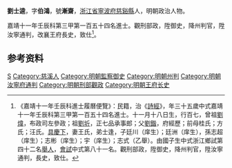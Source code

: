 {{明清人物信息框
| 姓名 = 劉士逵
| 原名 =
| 圖片名稱= 
| 圖片大小 =
| 圖片說明 = 
| 最高職務 =
| 國家 = 大明 
| 爵位 =
| 籍貫 = [[浙江省|浙江省]][[寧波府|寧波府]][[慈谿縣|慈谿縣]]
| 族裔 = 
| 字號 = 字伯鴻，號漸齋
| 諡號 =
| 出生日期 = 十一月十八日
| 出生地點 =
| 逝世日期 = 卒年不詳
| 逝世地點 =
| 墓葬 =
| 配偶 = 王氏
| 親屬 = 曾祖[[劉煒|劉煒]]，祖[[劉圻|劉圻]]，父[[劉鍇|劉鍇]]，前母桂氏；方氏；汪氏
| 出身 =
* 嘉靖十一年壬辰科進士
| 經歷 =
| 著作 =  
}}
'''劉士逵'''{{BD|1498年||？年||}}，字'''伯鴻'''，號'''漸齋'''，[[浙江省|浙江省]][[寧波府|寧波府]][[慈谿縣|慈谿縣]]人，明朝政治人物。

嘉靖十一年壬辰科第三甲第一百五十四名進士。觀刑部政，陞御史，降州判官，陞汝寧通判，改襄王府長史，致仕<ref>《嘉靖十一年壬辰科進士履曆便覽》：民籍，治《[[詩經|詩經]]》，年三十五歲中式嘉靖十一年壬辰科第三甲第一百五十四名進士。十一月十八日生，行百七，曾祖[[劉煒|劉煒]]，布政司左參政；祖[[劉圻|劉圻]]，正七品承事郎；父[[劉鍇|劉鍇]]，府經歷；前母桂氏；方氏；汪氏。[[具慶下|具慶下]]，妻王氏，弟士逢，子廷川（庠生）；廷洲（庠生），孫志超（庠生）；志彬（庠生）；宇（庠生）；志式（乙舉）。由國子生中式浙江鄉試第四十二名[[舉人|舉人]]，[[會試|會試]]中式第八十一名。觀刑部政，陞御史，降州判官，陞汝寧通判，長史，致仕。</ref>。

== 参考资料 ==
{{reflist}}

{{嘉靖十一年壬辰科殿试金榜}}
{{明朝人物小作品}}
{{Authority control}}
{{DEFAULTSORT:Liu劉}}
[[Category:刘姓|S]]
[[Category:慈溪人|Category:慈溪人]]
[[Category:明朝監察御史|Category:明朝監察御史]]
[[Category:明朝州判|Category:明朝州判]]
[[Category:明朝汝寧府通判|Category:明朝汝寧府通判]]
[[Category:明朝刑部觀政|Category:明朝刑部觀政]]
[[Category:明朝王府长史|Category:明朝王府长史]]